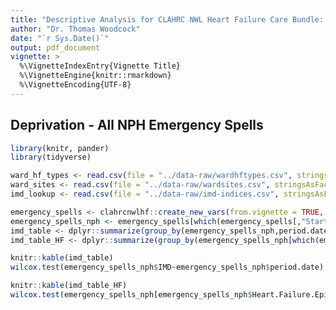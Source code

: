 ```yaml
---
title: "Descriptive Analysis for CLAHRC NWL Heart Failure Care Bundle: 5 - Deprivation"
author: "Dr. Thomas Woodcock"
date: "`r Sys.Date()`"
output: pdf_document
vignette: >
  %\VignetteIndexEntry{Vignette Title}
  %\VignetteEngine{knitr::rmarkdown}
  %\VignetteEncoding{UTF-8}
---
```


## Deprivation - All NPH Emergency Spells

```r
library(knitr, pander)
library(tidyverse)

ward_hf_types <- read.csv(file = "../data-raw/wardhftypes.csv", stringsAsFactors = FALSE)
ward_sites <- read.csv(file = "../data-raw/wardsites.csv", stringsAsFactors = FALSE)
imd_lookup <- read.csv(file = "../data-raw/imd-indices.csv", stringsAsFactors = FALSE)

emergency_spells <- clahrcnwlhf::create_new_vars(from.vignette = TRUE, ward_hf_types = ward_hf_types, ward_sites = ward_sites, imd_lookup = imd_lookup) 
emergency_spells_nph <- emergency_spells[which(emergency_spells[,"StartWardSite"] == "NPH"),]
imd_table <- dplyr::summarize(group_by(emergency_spells_nph,period.date),average_imd=median(IMD, na.rm = TRUE))
imd_table_HF <- dplyr::summarize(group_by(emergency_spells_nph[which(emergency_spells_nph$Heart.Failure.Episode == TRUE),],period.date),average_imd=median(IMD, na.rm = TRUE))

knitr::kable(imd_table)
wilcox.test(emergency_spells_nph$IMD~emergency_spells_nph$period.date)

knitr::kable(imd_table_HF)
wilcox.test(emergency_spells_nph[emergency_spells_nph$Heart.Failure.Episode == TRUE,"IMD"]~emergency_spells_nph[emergency_spells_nph$Heart.Failure.Episode == TRUE,"period.date"])

```
